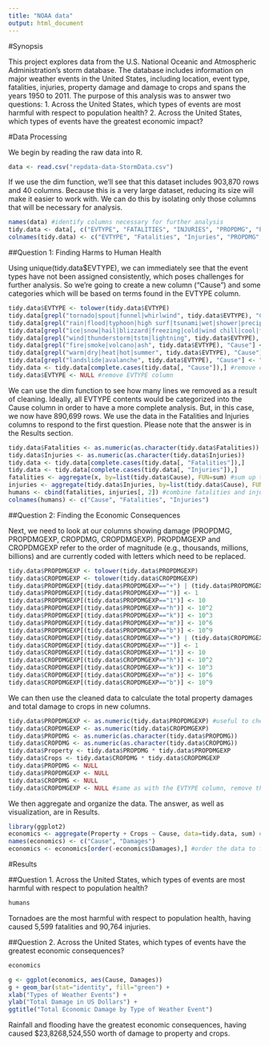 ```yaml
---
title: "NOAA data"
output: html_document
---
```


#Synopsis

This project explores data from the U.S. National Oceanic and Atmospheric Administration's storm database. The database includes information on major weather events in the United States, including location, event type, fatalities, injuries, property damage and damage to crops and spans the years 1950 to 2011. The purpose of this analysis was to answer two questions: 1. Across the United States, which types of events are most harmful with respect to population health? 2. Across the United States, which types of events have the greatest economic impact? 

#Data Processing

We begin by reading the raw data into R. 

```r
data <- read.csv("repdata-data-StormData.csv")
```

If we use the dim function, we'll see that this dataset includes 903,870 rows and 40 columns. Because this is a very large dataset, reducing its size will make it easier to work with. We can do this by isolating only those columns that will be necessary for analysis. 

```r
names(data) #identify columns necessary for further analysis
tidy.data <- data[, c("EVTYPE", "FATALITIES", "INJURIES", "PROPDMG", "PROPDMGEXP", "CROPDMG", "CROPDMGEXP")] #select only those columns
colnames(tidy.data) <- c("EVTYPE", "Fatalities", "Injuries", "PROPDMG", "PROPDMGEXP", "CROPDMG", "CROPDMGEXP") #some columns will be removed through analysis, so I won't bother to rename them
```

##Question 1: Finding Harms to Human Health

Using unique(tidy.data$EVTYPE), we can immediately see that the event types have not been assigned consistently, which poses challenges for further analysis. So we're going to create a new column ("Cause") and some categories which will be based on terms found in the EVTYPE column. 

```r
tidy.data$EVTYPE <- tolower(tidy.data$EVTYPE) 
tidy.data[grepl("tornado|spout|funnel|whirlwind", tidy.data$EVTYPE), "Cause"] <- "Tornado" 
tidy.data[grepl("rain|flood|typhoon|high surf|tsunami|wet|shower|precipitation|waves", tidy.data$EVTYPE), "Cause"] <- "Rainfall and Flooding"
tidy.data[grepl("ice|snow|hail|blizzard|freezing|cold|wind chill|cool|frost|winter", tidy.data$EVTYPE), "Cause"] <- "Snow and Ice"
tidy.data[grepl("wind|thunderstorm|tstm|lightning", tidy.data$EVTYPE), "Cause"] <- "Wind, Thunderstorms, and Lightning"
tidy.data[grepl("fire|smoke|volcano|ash", tidy.data$EVTYPE), "Cause"] <- "Fires and Volcanoes"
tidy.data[grepl("warm|dry|heat|hot|summer", tidy.data$EVTYPE), "Cause"] <- "Heat and Drought"
tidy.data[grepl("landslide|avalanche", tidy.data$EVTYPE), "Cause"] <- "Landslides and Avalanches"
tidy.data <- tidy.data[complete.cases(tidy.data[, "Cause"]),] #remove cases that were not categorized
tidy.data$EVTYPE <- NULL #remove EVTYPE column
```

We can use the dim function to see how many lines we removed as a result of cleaning. Ideally, all EVTYPE contents would be categorized into the Cause column in order to have a more complete analysis. But, in this case, we now have 890,699 rows. We use the data in the Fatalities and Injuries columns to respond to the first question. Please note that the answer is in the Results section. 

```r
tidy.data$Fatalities <- as.numeric(as.character(tidy.data$Fatalities))
tidy.data$Injuries <- as.numeric(as.character(tidy.data$Injuries))
tidy.data <- tidy.data[complete.cases(tidy.data[, "Fatalities"]),]
tidy.data <- tidy.data[complete.cases(tidy.data[, "Injuries"]),]
fatalities <- aggregate(x, by=list(tidy.data$Cause), FUN=sum) #sum up the fatalities by cause using aggregate
injuries <- aggregate(tidy.data$Injuries, by=list(tidy.data$Cause), FUN=sum)
humans <- cbind(fatalities, injuries[, 2]) #combine fatalities and injuries data
colnames(humans) <- c("Cause", "Fatalities", "Injuries")
```

##Question 2: Finding the Economic Consequences

Next, we need to look at our columns showing damage (PROPDMG, PROPDMGEXP, CROPDMG, CROPDMGEXP). PROPDMGEXP and CROPDMGEXP refer to the order of magnitude (e.g., thousands, millions, billions) and are currently coded with letters which need to be replaced. 

```r
tidy.data$PROPDMGEXP <- tolower(tidy.data$PROPDMGEXP) 
tidy.data$CROPDMGEXP <- tolower(tidy.data$CROPDMGEXP) 
tidy.data$PROPDMGEXP[(tidy.data$PROPDMGEXP=="+") | (tidy.data$PROPDMGEXP=="-") | (tidy.data$PROPDMGEXP=="?")] <- 0
tidy.data$PROPDMGEXP[(tidy.data$PROPDMGEXP=="")] <- 1
tidy.data$PROPDMGEXP[(tidy.data$PROPDMGEXP=="1")] <- 10 
tidy.data$PROPDMGEXP[(tidy.data$PROPDMGEXP=="h")] <- 10^2
tidy.data$PROPDMGEXP[(tidy.data$PROPDMGEXP=="k")] <- 10^3
tidy.data$PROPDMGEXP[(tidy.data$PROPDMGEXP=="m")] <- 10^6
tidy.data$PROPDMGEXP[(tidy.data$PROPDMGEXP=="b")] <- 10^9
tidy.data$CROPDMGEXP[(tidy.data$CROPDMGEXP=="+") | (tidy.data$CROPDMGEXP=="-") | (tidy.data$CROPDMGEXP=="?")] <- 0
tidy.data$CROPDMGEXP[(tidy.data$CROPDMGEXP=="")] <- 1
tidy.data$CROPDMGEXP[(tidy.data$CROPDMGEXP=="1")] <- 10 
tidy.data$CROPDMGEXP[(tidy.data$CROPDMGEXP=="h")] <- 10^2
tidy.data$CROPDMGEXP[(tidy.data$CROPDMGEXP=="k")] <- 10^3
tidy.data$CROPDMGEXP[(tidy.data$CROPDMGEXP=="m")] <- 10^6
tidy.data$CROPDMGEXP[(tidy.data$CROPDMGEXP=="b")] <- 10^9
```

We can then use the cleaned data to calculate the total property damages and total damage to crops in new columns. 

```r
tidy.data$PROPDMGEXP <- as.numeric(tidy.data$PROPDMGEXP) #useful to check necessary conversion steps using str
tidy.data$CROPDMGEXP <- as.numeric(tidy.data$CROPDMGEXP)
tidy.data$PROPDMG <- as.numeric(as.character(tidy.data$PROPDMG))
tidy.data$CROPDMG <- as.numeric(as.character(tidy.data$CROPDMG))
tidy.data$Property <- tidy.data$PROPDMG * tidy.data$PROPDMGEXP
tidy.data$Crops <- tidy.data$CROPDMG * tidy.data$CROPDMGEXP
tidy.data$PROPDMG <- NULL
tidy.data$PROPDMGEXP <- NULL
tidy.data$CROPDMG <- NULL
tidy.data$CROPDMGEXP <- NULL #same as with the EVTYPE column, remove those that are no longer necessary
```

We then aggregate and organize the data. The answer, as well as visualization, are in Results. 

```r
library(ggplot2)
economics <- aggregate(Property + Crops ~ Cause, data=tidy.data, sum) #combine the Property and Crops columns by Cause
names(economics) <- c("Cause", "Damages")
economics <- economics[order(-economics$Damages),] #order the data to find the answer quickly
```

#Results

##Question 1. Across the United States, which types of events are most harmful with respect to population health?

```r
humans
```

Tornadoes are the most harmful with respect to population health, having caused 5,599 fatalities and 90,764 injuries.

##Question 2. Across the United States, which types of events have the greatest economic consequences?

```r
economics
```

```r
g <- ggplot(economics, aes(Cause, Damages))
g + geom_bar(stat="identity", fill="green") +
xlab("Types of Weather Events") +
ylab("Total Damage in US Dollars") +
ggtitle("Total Economic Damage by Type of Weather Event")
```

Rainfall and flooding have the greatest economic consequences, having caused $23,8268,524,550 worth of damage to property and crops. 
